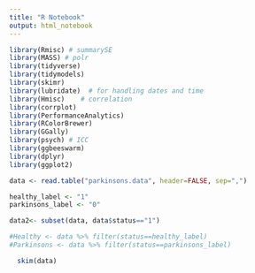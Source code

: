 ```yaml
---
title: "R Notebook"
output: html_notebook
---
```


```r
library(Rmisc) # summarySE
library(MASS) # polr
library(tidyverse)
library(tidymodels)
library(skimr)
library(lubridate)  # for handling dates and time
library(Hmisc)    # correlation
library(corrplot)
library(PerformanceAnalytics)
library(RColorBrewer)
library(GGally)
library(psych) # ICC
library(ggbeeswarm)
library(dplyr)
library(ggplot2)
```


```r
data <- read.table("parkinsons.data", header=FALSE, sep=",")
```


```r
healthy_label <- "1"
parkinsons_label <- "0"

data2<- subset(data, data$status=="1")

#Healthy <- data %>% filter(status==healthy_label)
#Parkinsons <- data %>% filter(status==parkinsons_label)
```

```r
  skim(data)
```

